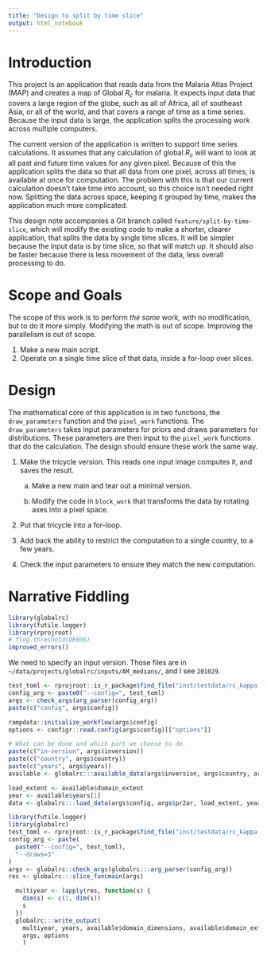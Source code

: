 ```yaml
---
title: "Design to split by time slice"
output: html_notebook
---
```


# Introduction

This project is an application that reads data from the Malaria Atlas Project (MAP) and creates a map of Global $R_c$ for malaria. It expects input data that covers a large region of the globe, such as all of Africa, all of southeast Asia, or all of the world, and that covers a range of time as a time series. Because the input data is large, the application splits the processing work across multiple computers.

The current version of the application is written to support time series calculations. It assumes that any calculation of global $R_c$ will want to look at all past and future time values for any given pixel. Because of this the application splits the data so that all data from one pixel, across all times, is available at once for computation. The problem with this is that our current calculation doesn't take time into account, so this choice isn't needed right now. Splitting the data across space, keeping it grouped by time, makes the application much more complicated.

This design note accompanies a Git branch called `feature/split-by-time-slice`, which will modify the existing code to make a shorter, clearer application, that splits the data by single time slices. It will be simpler because the input data is by time slice, so that will match up. It should also be faster because there is less movement of the data, less overall processing to do.

# Scope and Goals

The scope of this work is to perform _the same work,_ with no modification, but to do it more simply. Modifying the math is out of scope. Improving the parallelism is out of scope.

1. Make a new main script.
2. Operate on a single time slice of that data, inside a for-loop over slices.

# Design

The mathematical core of this application is in two functions, the `draw_parameters` function and the `pixel_work` functions. The `draw_parameters` takes input parameters for priors and draws parameters for distributions. These parameters are then input to the `pixel_work` functions that do the calculation. The design should ensure these work the same way.

1. Make the tricycle version. This reads one input image computes it, and saves the result.

   a. Make a new main and tear out a minimal version.
   
   b. Modify the code in `block_work` that transforms the data by rotating axes into a pixel space.

2. Put that tricycle into a for-loop.

3. Add back the ability to restrict the computation to a single country, to a few years.

4. Check the input parameters to ensure they match the new computation.


# Narrative Fiddling
```r
library(globalrc)
library(futile.logger)
library(rprojroot)
# flog.threshold(DEBUG)
improved_errors()
```
We need to specify an input version. Those files are in `~/data/projects/globalrc/inputs/AM_medians/`, and I see `201029`.

```r
test_toml <- rprojroot::is_r_package$find_file("inst/testdata/rc_kappa.toml")
config_arg <- paste0("--config=", test_toml)
args <- check_args(arg_parser(config_arg))
paste(c("config", args$config))
```

```r
rampdata::initialize_workflow(args$config)
options <- configr::read.config(args$config)[["options"]]

# What can be done and which part we choose to do.
paste(c("in-version", args$inversion))
paste(c("country", args$country))
paste(c("years", args$years))
available <- globalrc:::available_data(args$inversion, args$country, args$years)
```
```r
load_extent <- available$domain_extent
year <- available$years[1]
data <- globalrc:::load_data(args$config, args$pr2ar, load_extent, year)
```

```r
library(futile.logger)
library(globalrc)
test_toml <- rprojroot::is_r_package$find_file("inst/testdata/rc_kappa.toml")
config_arg <- paste(
  paste0("--config=", test_toml),
  "--draws=3"
)
args <- globalrc::check_args(globalrc:::arg_parser(config_arg))
res <- globalrc:::slice_funcmain(args)
```
```r
  multiyear <- lapply(res, function(s) {
    dim(s) <- c(1, dim(s))
    s
  })
  globalrc:::write_output(
    multiyear, years, available$domain_dimensions, available$domain_extent,
    args, options
    )

```
